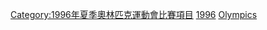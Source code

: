 {{Cat main|1996年夏季奧林匹克運動會田徑比賽}}
{{Commons category|Athletics at the 1996 Summer Olympics}}

[[Category:1996年夏季奧林匹克運動會比賽項目|Category:1996年夏季奧林匹克運動會比賽項目]]
[[Category:奧林匹克運動會田徑比賽|1996]]
[[Category:1996年田徑|Olympics]]